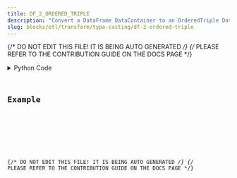 ```yaml
---
title: DF_2_ORDERED_TRIPLE
description: "Convert a DataFrame DataContainer to an OrderedTriple DataContainer."
slug: blocks/etl/transform/type-casting/df-2-ordered-triple
---
```


{/* DO NOT EDIT THIS FILE! IT IS BEING AUTO GENERATED */}
{/* PLEASE REFER TO THE CONTRIBUTION GUIDE ON THE DOCS PAGE */}


<PythonDocsDisplay docstring={docstring} />
<details>
<summary>Python Code</summary>



<Code code={pythonCode} lang="py" wrap theme="dracula" />

[Find this Flojoy Block on GitHub](https://github.com/flojoy-ai/blocks/blob/main/blocks/ETL/TRANSFORM/TYPE_CASTING/DF_2_ORDERED_TRIPLE/DF_2_ORDERED_TRIPLE.py)

</details>

## Example


<GetHelpWidget />


<AppDisplay app={app} blockName="DF_2_ORDERED_TRIPLE" client:visible />


<Example />

{/* DO NOT EDIT THIS FILE! IT IS BEING AUTO GENERATED */}
{/* PLEASE REFER TO THE CONTRIBUTION GUIDE ON THE DOCS PAGE */}
